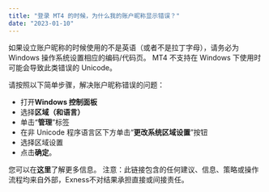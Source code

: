 ```yaml
---
title: "登录 MT4 的时候，为什么我的账户昵称显示错误？"
date: "2023-01-10"
---
```


<Ads></Ads> 

如果设立账户昵称的时候使用的不是英语（或者不是拉丁字母），请务必为 Windows 操作系统设置相应的编码/代码页。 MT4 不支持在 Windows 下使用时可能会导致此类错误的 Unicode。

请按照以下简单步骤，解决账户昵称错误的问题：

- 打开**Windows 控制面板**
- 选择**区域（和语言）**
- 单击“**管理**”标签
- 在非 Unicode 程序语言区下方单击“**更改系统区域设置**”按钮
- 选择区域设置
- 点击**确定**。

您可以在**这里**了解更多信息。 注意：此链接包含的任何建议、信息、策略或操作流程均来自外部，Exness不对结果承担直接或间接责任。
